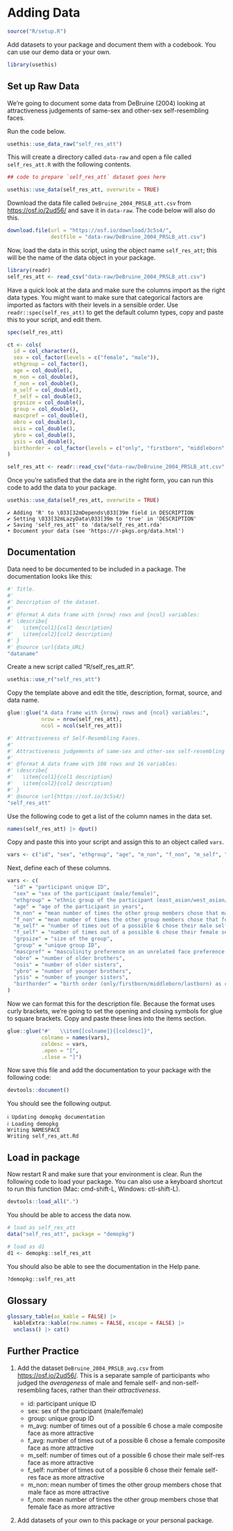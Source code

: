 # Adding Data {#sec-data}

```r
source("R/setup.R")
```

Add datasets to your package and document them with a codebook. You can use our demo data or your own.

```r
library(usethis)
```

## Set up Raw Data

We're going to document some data from DeBruine (2004) looking at attractiveness judgements of same-sex and other-sex self-resembling faces. 

Run the code below.

```r
usethis::use_data_raw("self_res_att")
```

This will create a directory called `data-raw` and open a file called `self_res_att.R` with the following contents.

``` r
## code to prepare `self_res_att` dataset goes here

usethis::use_data(self_res_att, overwrite = TRUE)
```

Download the data file called `DeBruine_2004_PRSLB_att.csv` from <https://osf.io/2ud56/> and save it in `data-raw`. The code below will also do this.

```r
download.file(url = "https://osf.io/download/3c5s4/",
              destfile = "data-raw/DeBruine_2004_PRSLB_att.csv")
```


Now, load the data in this script, using the object name `self_res_att`; this will be the name of the data object in your package.

```r
library(readr)
self_res_att <- read_csv("data-raw/DeBruine_2004_PRSLB_att.csv")
```

Have a quick look at the data and make sure the columns import as the right data types. You might want to make sure that categorical factors are imported as factors with their levels in a sensible order. Use `readr::spec(self_res_att)` to get the default column types, copy and paste this to your script, and edit them.

```r
spec(self_res_att)
```


```r
ct <- cols(
  id = col_character(),
  sex = col_factor(levels = c("female", "male")),
  ethgroup = col_factor(),
  age = col_double(),
  m_non = col_double(),
  f_non = col_double(),
  m_self = col_double(),
  f_self = col_double(),
  grpsize = col_double(),
  group = col_double(),
  mascpref = col_double(),
  obro = col_double(),
  osis = col_double(),
  ybro = col_double(),
  ysis = col_double(),
  birthorder = col_factor(levels = c("only", "firstborn", "middleborn", "lastborn"))
)

self_res_att <- readr::read_csv("data-raw/DeBruine_2004_PRSLB_att.csv", col_types = ct)
```

Once you're satisfied that the data are in the right form, you can run this code to add the data to your package. 

```r
usethis::use_data(self_res_att, overwrite = TRUE)
```
::: {.cell-output}
```
✔ Adding 'R' to \033[32mDepends\033[39m field in DESCRIPTION
✔ Setting \033[32mLazyData\033[39m to 'true' in 'DESCRIPTION'
✔ Saving 'self_res_att' to 'data/self_res_att.rda'
• Document your data (see 'https://r-pkgs.org/data.html')
```
:::

## Documentation

Data need to be documented to be included in a package. The documentation looks like this:

``` r
#' Title.
#'
#' Description of the dataset.
#'
#' @format A data frame with {nrow} rows and {ncol} variables:
#' \describe{
#'   \item{col1}{col1 description}
#'   \item{col2}{col2 description}
#' }
#' @source \url{data_URL}
"dataname"
```

Create a new script called "R/self_res_att.R".

```r
usethis::use_r("self_res_att")
```
Copy the template above and edit the title, description, format, source, and data name. 

```r
glue::glue("A data frame with {nrow} rows and {ncol} variables:",
           nrow = nrow(self_res_att),
           ncol = ncol(self_res_att))
```

``` r
#' Attractiveness of Self-Resembling Faces.
#'
#' Attractiveness judgements of same-sex and other-sex self-resembling faces from DeBruine (2004).
#'
#' @format A data frame with 108 rows and 16 variables:
#' \describe{
#'   \item{col1}{col1 description}
#'   \item{col2}{col2 description}
#' }
#' @source \url{https://osf.io/3c5s4/}
"self_res_att"
```

Use the following code to get a list of the column names in the data set. 

```r
names(self_res_att) |> dput()
```

Copy and paste this into your script and assign this to an object called `vars`.

```r
vars <- c("id", "sex", "ethgroup", "age", "m_non", "f_non", "m_self", "f_self", "grpsize", "group", "mascpref", "obro", "osis", "ybro", "ysis", "birthorder")
```

Next, define each of these columns.

```r
vars <- c(
  "id" = "participant unique ID",
  "sex" = "sex of the participant (male/female)",
  "ethgroup" = "ethnic group of the participant (east_asian/west_asian/white)",
  "age" = "age of the participant in years",
  "m_non" = "mean number of times the other group members chose that male face as more attractive",
  "f_non" = "mean number of times the other group members chose that female face as more attractive",
  "m_self" = "number of times out of a possible 6 chose their male self-res face as more attractive",
  "f_self" = "number of times out of a possible 6 chose their female self-res face as more attractive",
  "grpsize" = "size of the group",
  "group" = "unique group ID",
  "mascpref" = "masculinity preference on an unrelated face preference task",
  "obro" = "number of older brothers",
  "osis" = "number of older sisters",
  "ybro" = "number of younger brothers",
  "ysis" = "number of younger sisters",
  "birthorder" = "birth order (only/firstborn/middleborn/lastborn) as calculated from number of younger and older brothers and sisters"
)
```

Now we can format this for the description file. Because the format uses curly brackets, we're going to set the opening and closing symbols for glue to square brackets. Copy and paste these lines into the items section.

```r
glue::glue("#'   \\item{[colname]}{[coldesc]}",
           colname = names(vars),
           coldesc = vars,
           .open = "[",
           .close = "]")
```

Now save this file and add the documentation to your package with the following code:

```r
devtools::document()
```

You should see the following output. 

::: {.cell-output}
```
ℹ Updating demopkg documentation
ℹ Loading demopkg
Writing NAMESPACE
Writing self_res_att.Rd
```
:::

## Load in package

Now restart R and make sure that your environment is clear. Run the following code to load your package. You can also use a keyboard shortcut to run this function (Mac: cmd-shift-L, Windows: ctl-shift-L).

```r
devtools::load_all(".")
```

You should be able to access the data now.

```r
# load as self_res_att
data("self_res_att", package = "demopkg")

# load as d1
d1 <- demopkg::self_res_att
```

You should also be able to see the documentation in the Help pane.

```r
?demopkg::self_res_att
```

## Glossary

```r
glossary_table(as_kable = FALSE) |> 
  kableExtra::kable(row.names = FALSE, escape = FALSE) |>
  unclass() |> cat()
```


## Further Practice

1. Add the dataset `DeBruine_2004_PRSLB_avg.csv` from <https://osf.io/2ud56/>. This is a separate sample of participants who judged the *averageness* of male and female self- and non-self-resembling faces, rather than their *attractiveness*. 

    * id: participant unique ID
    * sex: sex of the participant (male/female)
    * group: unique group ID
    * m_avg: number of times out of a possible 6 chose a male composite face as more attractive
    * f_avg: number of times out of a possible 6 chose a female composite face as more attractive
    * m_self: number of times out of a possible 6 chose their male self-res face as more attractive
    * f_self: number of times out of a possible 6 chose their female self-res face as more attractive
    * m_non: mean number of times the other group members chose that male face as more attractive
    * f_non: mean number of times the other group members chose that female face as more attractive

2. Add datasets of your own to this package or your personal package.

